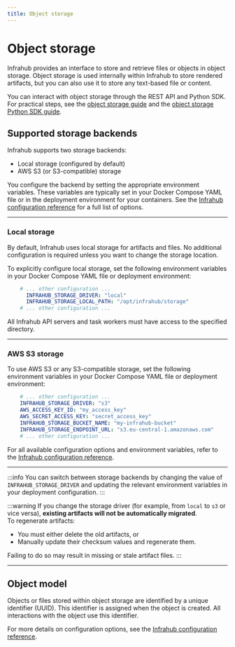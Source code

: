 ```yaml
---
title: Object storage
---
```


# Object storage

Infrahub provides an interface to store and retrieve files or objects in object storage. Object storage is used internally within Infrahub to store rendered artifacts, but you can also use it to store any text-based file or content.

You can interact with object storage through the REST API and Python SDK. For practical steps, see the [object storage guide](../guides/object-storage.mdx) and the [object storage Python SDK guide]($(base_url)python-sdk/guides/object-storage).

## Supported storage backends

Infrahub supports two storage backends:

- Local storage (configured by default)
- AWS S3 (or S3-compatible) storage

You configure the backend by setting the appropriate environment variables. These variables are typically set in your Docker Compose YAML file or in the deployment environment for your containers. See the [Infrahub configuration reference](../reference/configuration.mdx) for a full list of options.

---

### Local storage

By default, Infrahub uses local storage for artifacts and files. No additional configuration is required unless you want to change the storage location.

To explicitly configure local storage, set the following environment variables in your Docker Compose YAML file or deployment environment:

```yaml
    # ... other configuration ...
      INFRAHUB_STORAGE_DRIVER: "local"
      INFRAHUB_STORAGE_LOCAL_PATH: "/opt/infrahub/storage"
    # ... other configuration ...
```

All Infrahub API servers and task workers must have access to the specified directory.

---

### AWS S3 storage

To use AWS S3 or any S3-compatible storage, set the following environment variables in your Docker Compose YAML file or deployment environment:

```yaml
    # ... other configuration ...
    INFRAHUB_STORAGE_DRIVER: "s3"
    AWS_ACCESS_KEY_ID: "my_access_key"
    AWS_SECRET_ACCESS_KEY: "secret_access_key"
    INFRAHUB_STORAGE_BUCKET_NAME: "my-infrahub-bucket"
    INFRAHUB_STORAGE_ENDPOINT_URL: "s3.eu-central-1.amazonaws.com"
    # ... other configuration ...
```

For all available configuration options and environment variables, refer to the [Infrahub configuration reference](../reference/configuration.mdx#infrahub_storage_s3).

---

:::info
You can switch between storage backends by changing the value of `INFRAHUB_STORAGE_DRIVER` and updating the relevant environment variables in your deployment configuration.
:::

:::warning
If you change the storage driver (for example, from `local` to `s3` or vice versa), **existing artifacts will not be automatically migrated**.  
To regenerate artifacts:

- You must either delete the old artifacts, or
- Manually update their checksum values and regenerate them.

Failing to do so may result in missing or stale artifact files.
:::

---

## Object model

Objects or files stored within object storage are identified by a unique identifier (UUID). This identifier is assigned when the object is created. All interactions with the object use this identifier.

For more details on configuration options, see the [Infrahub configuration reference](../reference/configuration.mdx).
